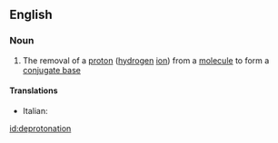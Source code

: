 ==English==

===Noun===
{{wikipedia}}
{{en-noun}}

# {{context|chemistry|lang=en}} The removal of a [[proton]] ([[hydrogen]] [[ion]]) from a [[molecule]] to form a [[conjugate base]]

====Translations====
{{trans-top|removal of a proton}}
* Italian: {{t-|it|deprotonazione|f}}
{{trans-mid}}
{{trans-bottom}}

[[id:deprotonation]]